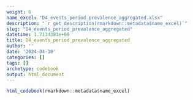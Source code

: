 ```yaml
---
weight: 6
name_excel: "D4_events_period_prevalence_aggregated.xlsx"
description: "`r get_description(rmarkdown::metadata$name_excel)`"
slug: "D4_events_period_prevalence_aggregated"
datetime: 1.7134383e+09
title: D4_events_period_prevalence_aggregated
author: ''
date: '2024-04-18'
categories: []
tags: []
archetype: codebook
output: html_document
---
```


```r
html_codebook(rmarkdown::metadata$name_excel)
```
